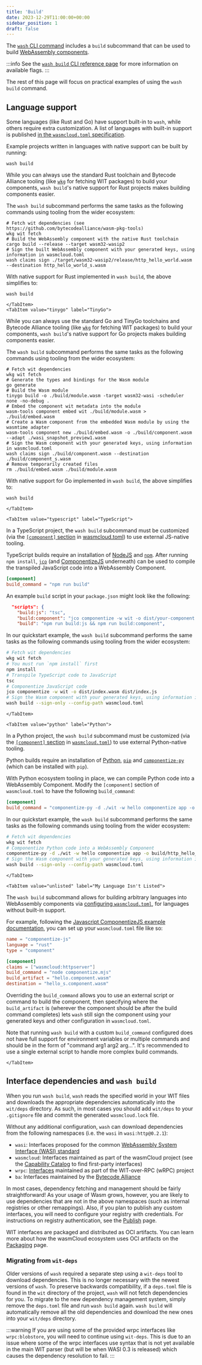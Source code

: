 ```yaml
---
title: 'Build'
date: 2023-12-29T11:00:00+00:00
sidebar_position: 1
draft: false
---
```



The [`wash` CLI command](/docs/installation) includes a `build` subcommand that can be used to build [WebAssembly components](/docs/concepts/components).

:::info
See the [`wash build` CLI reference page](/docs/cli/wash#wash-build) for more information on available flags.
:::

The rest of this page will focus on practical examples of using the `wash build` command.

## Language support

Some languages (like Rust and Go) have support built-in to `wash`, while others require extra customization. A list of languages
with built-in support is published [in the `wasmcloud.toml` specification][wasmcloud-toml-spec].

Example projects written in languages with native support can be built by running:

```console
wash build
```

<Tabs groupId="lang" queryString>
    <TabItem value="rust" label="Rust" default>

While you can always use the standard Rust toolchain and Bytecode Alliance tooling (like [`wkg`][wkg] for fetching WIT packages) to build your components,
`wash build`'s native support for Rust projects makes building components easier.

The `wash build` subcommand performs the same tasks as the following commands using tooling from the wider ecosystem:

```console
# Fetch wit dependencies (see https://github.com/bytecodealliance/wasm-pkg-tools)
wkg wit fetch
# Build the WebAssembly component with the native Rust toolchain
cargo build --release --target wasm32-wasip2
# Sign the built WebAssembly component with your generated keys, using information in wasmcloud.toml
wash claims sign ./target/wasm32-wasip2/release/http_hello_world.wasm --destination http_hello_world_s.wasm
```

With native support for Rust implemented in `wash build`, the above simplifies to:

```console
wash build
```
    </TabItem>
    <TabItem value="tinygo" label="TinyGo">

While you can always use the standard Go and TinyGo toolchains and Bytecode Alliance tooling (like [`wkg`][wkg] for fetching WIT packages) to build your components,
`wash build`'s native support for Go projects makes building components easier.

The `wash build` subcommand performs the same tasks as the following commands using tooling from the wider ecosystem:

```console
# Fetch wit dependencies
wkg wit fetch
# Generate the types and bindings for the Wasm module
go generate
# Build the Wasm module
tinygo build -o ./build/module.wasm -target wasm32-wasi -scheduler none -no-debug .
# Embed the component wit metadata into the module
wasm-tools component embed wit ./build/module.wasm > ./build/embed.wasm
# Create a Wasm component from the embedded Wasm module by using the wasmtime adapter
wasm-tools component new ./build/embed.wasm -o ./build/component.wasm --adapt ./wasi_snapshot_preview1.wasm
# Sign the Wasm component with your generated keys, using information in wasmcloud.toml
wash claims sign ./build/component.wasm --destination ./build/component_s.wasm
# Remove temporarily created files
rm ./build/embed.wasm ./build/module.wasm
```

With native support for Go implemented in `wash build`, the above simplifies to:

```console
wash build
```

    </TabItem>

    <TabItem value="typescript" label="TypeScript">

In a TypeScript project, the `wash build` subcommand must be customized (via the [`[component]` section][config-reference-component] in [wasmcloud.toml][config-reference]) to use external JS-native tooling.

TypeScript builds require an installation of [NodeJS][nodejs] and [`npm`][npm]. After running `npm install`,
[`jco`][jco] (and [ComponentizeJS][componentize-js] underneath) can be used to compile the transpiled JavaScript code into a WebAssembly Component.

```toml
[component]
build_command = "npm run build"
```

An example `build` script in your `package.json` might look like the following:

```json
  "scripts": {
    "build:js": "tsc",
    "build:component": "jco componentize -w wit -o dist/your-component.wasm dist/your-component.js",
    "build": "npm run build:js && npm run build:component",
```

In our quickstart example, the `wash build` subcommand performs the same tasks as the following commands using tooling from the wider ecosystem:

```bash
# Fetch wit dependencies
wkg wit fetch
# You must run `npm install` first
npm install
# Transpile TypeScript code to JavaScript
tsc
# Componentize JavaScript code
jco componentize -w wit -o dist/index.wasm dist/index.js
# Sign the Wasm component with your generated keys, using information in wasmcloud.toml
wash build --sign-only --config-path wasmcloud.toml
```

    </TabItem>

    <TabItem value="python" label="Python">

In a Python project, the `wash build` subcommand must be customized (via the [`[component]` section][config-reference-component] in [`wasmcloud.toml`][config-reference]) to use external Python-native tooling.

Python builds require an installation of [Python](https://www.python.org/), [`pip`](https://pip.pypa.io/en/stable/installation/) and [`componentize-py`](https://github.com/bytecodealliance/componentize-py/)
(which can be installed with `pip`).

With Python ecosystem tooling in place, we can compile Python code into a WebAssembly Component. Modify the `[component]` section of
`wasmcloud.toml` to have the following `build_command`:

```toml
[component]
build_command = "componentize-py -d ./wit -w hello componentize app -o build/http_hello_world.wasm"
```

In our quickstart example, the `wash build` subcommand performs the same tasks as the following commands using tooling from the wider ecosystem:

```bash
# Fetch wit dependencies
wkg wit fetch
# Componentize Python code into a WebAssembly Component
componentize-py -d ./wit -w hello componentize app -o build/http_hello_world.wasm
# Sign the Wasm component with your generated keys, using information in wasmcloud.toml
wash build --sign-only --config-path wasmcloud.toml
```

    </TabItem>

    <TabItem value="unlisted" label="My Language Isn't Listed">

The `wash build` subcommand allows for building arbitrary languages into WebAssembly components via [configuring `wasmcloud.toml`][config-reference], for languages without built-in support.

For example, following the [Javascript ComponentizeJS example documentation](https://github.com/bytecodealliance/ComponentizeJS/blob/main/EXAMPLE.md), you can set up your `wasmcloud.toml` file like so:

```toml
name = "componentize-js"
language = "rust"
type = "component"

[component]
claims = ["wasmcloud:httpserver"]
build_command = "node componentize.mjs"
build_artifact = "hello.component.wasm"
destination = "hello_s.component.wasm"
```

Overriding the `build_command` allows you to use an external script or command to build the component, then specifying where the `build_artifact` is (wherever the component should be after the build command completes) lets `wash` still
sign the component using your generated keys and other configuration in `wasmcloud.toml`.

Note that running `wash build` with a custom `build_command` configured does not have full support for environment variables or multiple commands
and should be in the form of "command arg1 arg2 arg...". It's recommended to use a single external script to handle more complex build commands.

    </TabItem>

</Tabs>

[js-example-http-hello-world]: https://github.com/wasmCloud/wasmCloud/tree/main/examples/typescript/components/http-hello-world
[wasmcloud-toml-spec]: /docs/reference/config#wasmcloudtoml-spec
[config-reference]: /docs/reference/config
[config-reference-component]: https://wasmcloud.com/docs/reference/config#type-config---component
[nodejs]: https://nodejs.org
[npm]: https://github.com/npm/cli
[componentize-js]: https://github.com/bytecodealliance/ComponentizeJS
[jco]: https://github.com/bytecodealliance/jco

## Interface dependencies and `wash build`

When you run `wash build`, `wash` reads the specified world in your WIT files and downloads the appropriate dependencies automatically into the `wit/deps` directory. As such, in most cases you should add `wit/deps` to your `.gitignore` file and commit the generated `wasmcloud.lock` file.

Without any additional configuration, `wash` can download dependencies from the following namespaces (i.e. the `wasi` in `wasi:http@0.2.1`):

- `wasi`: Interfaces proposed for the common [WebAssembly System Interface (WASI) standard](https://wasi.dev/)
- `wasmcloud`: Interfaces maintained as part of the wasmCloud project (see the [Capability Catalog](/docs/capabilities/) to find first-party interfaces)
- `wrpc`: [Interfaces](/docs/reference/wasi/wrpc-interfaces) maintained as part of the WIT-over-RPC (wRPC) project
- `ba`: Interfaces maintained by the [Bytecode Alliance](https://bytecodealliance.org/)

In most cases, dependency fetching and management should be fairly straightforward! As your usage of Wasm grows, however, you are likely to use dependencies that are not in the above namespaces (such as internal registries or other remappings). Also, if you plan to publish any custom interfaces, you will need to configure your registry with credentials. For instructions on registry authentication, see the [Publish](./publish.mdx) page.

WIT interfaces are packaged and distributed as OCI artifacts. You can learn more about how the wasmCloud ecosystem uses OCI artifacts on the [Packaging](/docs/concepts/packaging.mdx) page.

[wkg]: https://github.com/bytecodealliance/wasm-pkg-tools

### Migrating from `wit-deps`

Older versions of `wash` required a separate step using a `wit-deps` tool to download dependencies. This is no longer necessary with the newest versions of `wash`. To preserve backwards compatibility, if a `deps.toml` file is found in the `wit` directory of the project, `wash` will not fetch dependencies for you. To migrate to the new dependency management system, simply remove the `deps.toml` file and run `wash build` again. `wash build` will automatically remove all the old dependencies and download the new ones into your `wit/deps` directory.

:::warning
If you are using some of the provided wrpc interfaces like `wrpc:blobstore`, you will need to continue using `wit-deps`. This is due to an issue where some of the wrpc interfaces use syntax that is not yet available in the main WIT parser (but will be when WASI 0.3 is released) which causes the dependency resolution to fail.
:::
